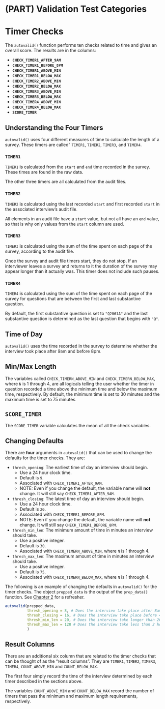 # (PART) Validation Test Categories {-}

# Timer Checks {#timer-checks}

The `autovalid()` function performs ten checks related to time and gives an overall score. The results are in the columns:

- **`CHECK_TIMER1_AFTER_9AM`**
- **`CHECK_TIMER1_BEFORE_8PM`**
- **`CHECK_TIMER1_ABOVE_MIN`**
- **`CHECK_TIMER1_BELOW_MAX`**
- **`CHECK_TIMER2_ABOVE_MIN`**
- **`CHECK_TIMER2_BELOW_MAX`**
- **`CHECK_TIMER3_ABOVE_MIN`**
- **`CHECK_TIMER3_BELOW_MAX`**
- **`CHECK_TIMER4_ABOVE_MIN`**
- **`CHECK_TIMER4_BELOW_MAX`**
- **`SCORE_TIMER`**

## Understanding the Four Timers

`autovalid()` uses four different measures of time to calculate the length of a survey. These timers are called" `TIMER1`, `TIMER2`, `TIMER3`, and `TIMER4`.

### `TIMER1`

`TIMER1` is calculated from the `start` and `end` time recorded in the survey.
These times are found in the raw data.

The other three timers are all calculated from the audit files.

### `TIMER2`

`TIMER2` is calculated using the last recorded `start` and first recorded `start` in the associated interview's audit file. 

All elements in an audit file have a `start` value, but not all have an `end` value, so that is why only values from the `start` column are used.

### `TIMER3`

`TIMER3` is calculated using the sum of the time spent on each page of the survey, according to the audit file.

Once the survey and audit file timers start, they do not stop. If an interviewer leaves a survey and returns to it the duration of the survey may appear longer than it actually was. This timer does not include such pauses.

### `TIMER4`

`TIMER4` is calculated using the sum of the time spent on each page of the survey for questions that are between the first and last substantive question.

By default, the first substantive question is set to `"Q2061A"` and the last substantive question is determined as the last question that begins with `"Q"`.

## Time of Day

`autovalid()` uses the time recorded in the survey to determine whether the interview took place after 9am and before 8pm.

## Min/Max Length

The variables called `CHECK_TIMERN_ABOVE_MIN` and `CHECK_TIMERN_BELOW_MAX`, where `N` is 1 through 4, are all logicals telling the user whether the timer in question recorded a time above the minimum time and below the maximum time, respectively. By default, the minimum time is set to 30 minutes and the maximum time is set to 75 minutes.

## `SCORE_TIMER`

The `SCORE_TIMER` variable calculates the mean of all the check variables.

## Changing Defaults

There are **four** arguments in `autovalid()` that can be used to change the defaults for the timer checks. They are:

- `thresh_opening`: The earliest time of day an interview should begin.
  - Use a 24 hour clock time.
  - Default is `9`.
  - Associated with `CHECK_TIMER1_AFTER_9AM`.
  - NOTE: Even if you change the default, the variable name will **not** change. It will still say `CHECK_TIMER1_AFTER_9AM`.
- `thresh_closing`: The latest time of day an interview should begin.
  - Use a 24 hour clock time.
  - Default is `20`.
  - Associated with `CHECK_TIMER1_BEFORE_8PM`.
  - NOTE: Even if you change the default, the variable name will **not** change. It will still say `CHECK_TIMER1_BEFORE_8PM`.
- `thresh_min_len`: The minimum amount of time in minutes an interview should take.
  - Use a positive integer.
  - Default is `30`.
  - Associated with `CHECK_TIMERN_ABOVE_MIN`, where `N` is 1 through 4.
- `thresh_max_len`: The maximum amount of time in minutes an interview should take.
  - Use a positive integer.
  - Default is `75`.
  - Associated with `CHECK_TIMERN_BELOW_MAX`, where `N` is 1 through 4.


The following is an example of changing the defaults in `autovalid()` for the timer checks. The object `prepped_data` is the output of the `prep_data()` function. See [Chapter 2](#basic-use) for a refresher.

```r

autovalid(prepped_data,
          thresh_opening = 8, # Does the interview take place after 8am?
          thresh_closing = 16, # Does the interview take place before 4pm?
          thresh_min_len = 20, # Does the interview take longer than 20 minutes?
          thresh_max_len = 120 # Does the interview take less than 2 hours?
          )

```

## Result Columns

There are an additional six column that are related to the timer checks that can be thought of as the "result columns". They are `TIMER1`, `TIMER2`, `TIMER3`, `TIMER4`, `COUNT_ABOVE_MIN` and `COUNT_BELOW_MAX`.

The first four simply record the time of the interview determined by each timer described in the sections above.

The variables `COUNT_ABOVE_MIN` and `COUNT_BELOW_MAX` record the number of timers that pass the minimum and maximum length requirements, respectively.
